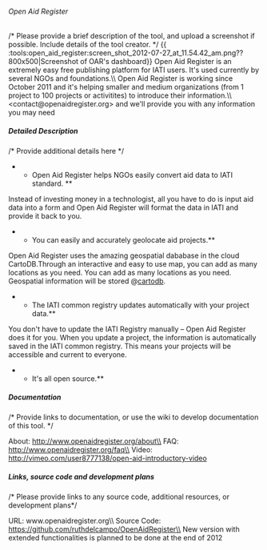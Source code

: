 ====== Open Aid Register ======
/* Please provide a brief description of the tool, and upload a screenshot if possible. Include details of the tool creator. */
{{ :tools:open_aid_register:screen_shot_2012-07-27_at_11.54.42_am.png??800x500|Screenshot of OAR's dashboard}}
Open Aid Register is an extremely easy free publishing platform for IATI users. It's used currently by several NGOs and foundations.\\ 
Open Aid Register is working since October 2011 and it's helping smaller and medium organizations (from 1 project to 100 projects or activitites) to introduce their information.\\ 
<contact@openaidregister.org> and we'll provide you with any information you may need
===== Detailed Description =====
/* Provide additional details here */

**Open Aid Register helps NGOs easily convert aid data to IATI standard. **
Instead of investing money in a technologist, all you have to do is input aid data into a form and Open Aid Register will format the data in IATI and provide it back to you.

**You can easily and accurately geolocate aid projects.** 
Open Aid Register uses the amazing geospatial dababase in the cloud CartoDB.Through an interactive and easy to use map, you can add as many locations as you need. You can add as many locations as you need. Geospatial information will be stored @[[http://www.cartodb.com|cartodb]]. 

**The IATI common registry updates automatically with your project data.**
You don't have to update the IATI Registry manually – Open Aid Register does it for you. When you update a project, the information is automatically saved in the IATI common registry. This means your projects will be accessible and current to everyone. 

**It's all open source.** 

===== Documentation =====
/* Provide links to documentation, or use the wiki to develop documentation of this tool. */

About: http://www.openaidregister.org/about\\ FAQ: http://www.openaidregister.org/faq\\ Video: http://vimeo.com/user8777138/open-aid-introductory-video



===== Links, source code and development plans =====
/* Please provide links to any source code, additional resources, or development plans*/

URL: www.openaidregister.org\\ 
Source Code: https://github.com/ruthdelcampo/OpenAidRegister\\ 
New version with extended functionalities is planned to be done at the end of 2012